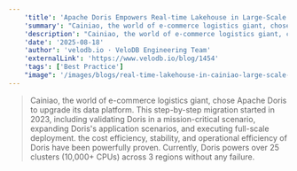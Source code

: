 ```yaml
---
    'title': 'Apache Doris Empowers Real-time Lakehouse in Large-Scale Business Scenarios of Cainiao'
    'summary': "Cainiao, the world of e-commerce logistics giant, chose Apache Doris to upgrade its data platform. This step-by-step migration started in 2023, including validating Doris in a mission-critical scenario, expanding Doris's application scenarios, and executing full-scale deployment. the cost efficiency, stability, and operational efficiency of Doris have been powerfully proven. Currently, Doris powers over 25 clusters (10,000+ CPUs) across 3 regions without any failure."
    'description': "Cainiao, the world of e-commerce logistics giant, chose Apache Doris to upgrade its data platform. This step-by-step migration started in 2023, including validating Doris in a mission-critical scenario, expanding Doris's application scenarios, and executing full-scale deployment. the cost efficiency, stability, and operational efficiency of Doris have been powerfully proven. Currently, Doris powers over 25 clusters (10,000+ CPUs) across 3 regions without any failure."
    'date': '2025-08-18'
    'author': 'velodb.io · VeloDB Engineering Team'
    'externalLink': 'https://www.velodb.io/blog/1454'
    'tags': ['Best Practice']
    "image": '/images/blogs/real-time-lakehouse-in-cainiao-large-scale-business-scenarios.png'
---
```



> <BlogLink rel="noopener noreferrer" target='_blank' href='https://www.velodb.io/blog/1454'>Cainiao, the world of e-commerce logistics giant, chose Apache Doris to upgrade its data platform. This step-by-step migration started in 2023, including validating Doris in a mission-critical scenario, expanding Doris's application scenarios, and executing full-scale deployment. the cost efficiency, stability, and operational efficiency of Doris have been powerfully proven. Currently, Doris powers over 25 clusters (10,000+ CPUs) across 3 regions without any failure.<SeeMore /></BlogLink>